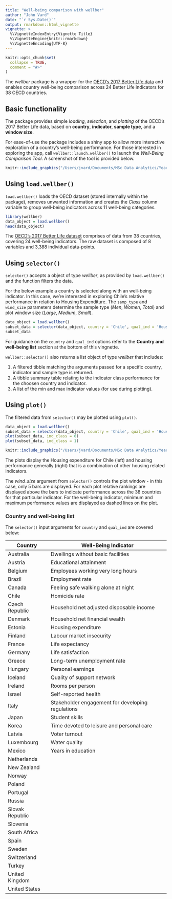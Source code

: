 ```yaml
---
title: "Well-being comparison with wellber"
author: "John Vard"
date: "`r Sys.Date()`"
output: rmarkdown::html_vignette
vignette: >
  %\VignetteIndexEntry{Vignette Title}
  %\VignetteEngine{knitr::rmarkdown}
  %\VignetteEncoding{UTF-8}
---
```

```r
knitr::opts_chunk$set(
  collapse = TRUE,
  comment = "#>"
)
```

The _wellber_ package is a wrapper for the [OECD's 2017 Better Life data](http://www.oecdbetterlifeindex.org/) and enables country well-being comparison across 24 Better Life indicators for 38 OECD countries.

## Basic functionality
The package provides simple _loading_, _selection_, and _plotting_ of the OECD's 2017 Better Life data, based on __country__, __indicator__, __sample type__, and a __window size__.

For ease-of-use the package includes a shiny app to allow more interactive exploration of a country's well-being performance. For those interested in exploring the app, call `wellber::launch.wellber()` to launch the _Well-Being Comparison Tool_. A screenshot of the tool is provided below.

```r
knitr::include_graphics("/Users/jvard/Documents/MSc Data Analytics/Year_3/Adv Data Prog with R (STAT40830)/Wk_11/wellber/vignettes/wellber_app_screen.png")
```

## Using `load.wellber()`

`load.wellber()` loads the OECD dataset (stored internally within the package), removes unwanted information and creates the _Class_ column variable to group well-being indicators across 11  well-being categories.

```r
library(wellber)
data_object = load.wellber()
head(data_object)
```

The [OECD's 2017 Better Life dataset](https://stats.oecd.org/index.aspx?DataSetCode=BLI) comprises of data from 38 countries, covering 24 well-being indicators. The raw dataset is composed of 8 variables and 3,388 individual data-points.

## Using `selector()`

`selector()` accepts a object of type _wellber_, as provided by `load.wellber()` and the function filters the data. 

For the below example a country is selected along with an well-being indicator. In this case, we're interested in exploring Chile's relative performance in relation to Housing Expenditure. The `samp_type` and `wind_size` parameters determine the sample type (_Men_, _Women_, _Total_) and plot window size (_Large_, _Medium_, _Small_).

```r
data_object = load.wellber()
subset_data = selector(data_object, country = 'Chile', qual_ind = 'Housing expenditure', samp_type = 'Total', wind_size = 'Small')
subset_data
```

For guidance on the `country` and `qual_ind` options refer to the __Country and well-being list__ section at the bottom of this vingnette.

`wellber::selector()` also returns a list object of type _wellber_ that includes: 

1. A filtered tibble matching the arguments passed for a specific country, indicator and sample type is returned.
2. A tibble summary table relating to the indicator class performance for the choosen country and indicator.
3. A list of the min and max indicator values (for use during plotting).

## Using `plot()`

The filtered data from `selector()` may be plotted using `plot()`.

```r
data_object = load.wellber()
subset_data = selector(data_object, country = 'Chile', qual_ind = 'Housing expenditure', samp_type = 'Total', wind_size = 'Small')
plot(subset_data, ind_class = 0)
plot(subset_data, ind_class = 1)
```

```r
knitr::include_graphics("/Users/jvard/Documents/MSc Data Analytics/Year_3/Adv Data Prog with R (STAT40830)/Wk_11/wellber/vignettes/wellber_plots.png")
```

The plots display the Housing expenditure for Chile (left) and housing performance generally (right) that is a combination of other housing related indicators. 

The _wind_size_ argument from `selector()` controls the plot window - in this case, only 5 bars are displayed. For each plot relative rankings are displayed above the bars to indicate performance across the 38 countries for that particular indicator. For the well-being indicator, minimum and maximum performance values are displayed as dashed lines on the plot.

### Country and well-being list

The `selector()` input arguments for `country` and `qual_ind` are covered below: 

Country | Well-Being Indicator
------------- | -------------
Australia | Dwellings without basic facilities 
Austria | Educational attainment
Belgium | Employees working very long hours
Brazil | Employment rate
Canada | Feeling safe walking alone at night
Chile | Homicide rate
Czech Republic | Household net adjusted disposable income
Denmark | Household net financial wealth
Estonia | Housing expenditure
Finland | Labour market insecurity
France | Life expectancy
Germany | Life satisfaction
Greece | Long-term unemployment rate
Hungary | Personal earnings
Iceland | Quality of support network
Ireland | Rooms per person
Israel | Self-reported health
Italy | Stakeholder engagement for developing regulations
Japan | Student skills
Korea | Time devoted to leisure and personal care
Latvia | Voter turnout
Luxembourg | Water quality
Mexico | Years in education
Netherlands |
New Zealand |
Norway |
Poland |
Portugal |
Russia |
Slovak Republic |
Slovenia |
South Africa |
Spain |
Sweden |
Switzerland |
Turkey |
United Kingdom |
United States |
